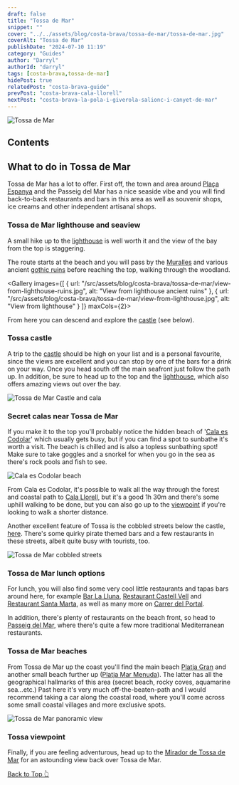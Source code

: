 ```yaml
---
draft: false
title: "Tossa de Mar"
snippet: ""
cover: "../../assets/blog/costa-brava/tossa-de-mar/tossa-de-mar.jpg"
coverAlt: "Tossa de Mar"
publishDate: "2024-07-10 11:19"
category: "Guides"
author: "Darryl"
authorId: "darryl"
tags: [costa-brava,tossa-de-mar]
hidePost: true
relatedPost: "costa-brava-guide"
prevPost: "costa-brava-cala-llorell"
nextPost: "costa-brava-la-pola-i-giverola-salionc-i-canyet-de-mar"
---
```


![Tossa de Mar](../../assets/blog/costa-brava/tossa-de-mar/tossa-de-mar.jpg)

## Contents

## What to do in Tossa de Mar

Tossa de Mar has a lot to offer. First off, the town and area around [Plaça Espanya](https://maps.app.goo.gl/sXXyhrtN7ZWxqYdM6) and the Passeig del Mar has a nice seaside vibe and you will find back-to-back restaurants and bars in this area as well as souvenir shops, ice creams and other independent artisanal shops.

### Tossa de Mar lighthouse and seaview

A small hike up to the [lighthouse](https://maps.app.goo.gl/urUqDtrGJYWsekmo6) is well worth it and the view of the bay from the top is staggering.

The route starts at the beach and you will pass by the [Muralles](https://maps.app.goo.gl/2DxH1zgPcnDbFdGg8) and various ancient [gothic ruins](https://maps.app.goo.gl/cSAM87gKi41D8y1h6) before reaching the top, walking through the woodland.

<Gallery images={[
  { url: "/src/assets/blog/costa-brava/tossa-de-mar/view-from-lighthouse-ruins.jpg", alt: "View from lighthouse ancient ruins" },
  { url: "/src/assets/blog/costa-brava/tossa-de-mar/view-from-lighthouse.jpg", alt: "View from lighthouse" }
]} maxCols={2}></Gallery>


From here you can descend and explore the [castle](#tossa-castle) (see below).

### Tossa castle

A trip to the [castle](https://maps.app.goo.gl/MEuUPFwiRvCuUtpVA) should be high on your list and is a personal favourite, since the views are excellent and you can stop by one of the bars for a drink on your way. Once you head south off the main seafront just follow the path up. In addition, be sure to head up to the top and the [lighthouse](https://maps.app.goo.gl/ayxZaSrkcaHFVGgC8), which also offers amazing views out over the bay.

![Tossa de Mar Castle and cala](../../assets/blog/costa-brava/tossa-de-mar/cala-es-codolar-and-castle.jpg)

### Secret calas near Tossa de Mar
If you make it to the top you'll probably notice the hidden beach of '[Cala es Codolar](https://maps.app.goo.gl/3UhJqizf5cXFTEwW9)' which usually gets busy, but if you can find a spot to sunbathe it's worth a visit. The beach is chilled and is also a topless sunbathing spot! Make sure to take goggles and a snorkel for when you go in the sea as there's rock pools and fish to see. 

![Cala es Codolar beach](../../assets/blog/costa-brava/tossa-de-mar/cala-es-codolar-beach.jpg)

From Cala es Codolar, it's possible to walk all the way through the forest and coastal path to [Cala Llorell]((/blog/costa-brava-cala-llorell)), but it's a good 1h 30m and there's some uphill walking to be done, but you can also go up to the [viewpoint](https://maps.app.goo.gl/yrQnjAP78WtKXoto7) if you're looking to walk a shorter distance.

Another excellent feature of Tossa is the cobbled streets below the castle, [here](https://maps.app.goo.gl/AVjdDqbbKiJwKhsT8). There's some quirky pirate themed bars and a few restaurants in these streets, albeit quite busy with tourists, too.

![Tossa de Mar cobbled streets](../../assets/blog/costa-brava/tossa-de-mar/tossa-de-mar-cobbled-streets.jpg)

### Tossa de Mar lunch options
For lunch, you will also find some very cool little restaurants and tapas bars around here, for example [Bar La Lluna](https://maps.app.goo.gl/Z7Av5md6rXrSeZA16), [Restaurant Castell Vell](https://maps.app.goo.gl/D7w5xgsfiWZ1nRUUA) and [Restaurant Santa Marta](https://maps.app.goo.gl/7AuHDz1B5KnRJkt29), as well as many more on [Carrer del Portal](https://maps.app.goo.gl/if8yQSTmM3oYMufe7).

In addition, there's plenty of restaurants on the beach front, so head to [Passeig del Mar](https://maps.app.goo.gl/QBb1KcAbdVTsHJm98), where there's quite a few more traditional Mediterranean restaurants.

### Tossa de Mar beaches
From Tossa de Mar up the coast you'll find the main beach [Platja Gran](https://maps.app.goo.gl/st9QBFbDqgFWswrf7) and another small beach further up ([Platja Mar Menuda](https://goo.gl/maps/NjJoqByKtqCdmgp47)). The latter has all the geographical hallmarks of this area (secret beach, rocky coves, aquamarine sea...etc.) Past here it's very much off-the-beaten-path and I would recommend taking a car along the coastal road, where you'll come across some small coastal villages and more exclusive spots.

![Tossa de Mar panoramic view](../../assets/blog/costa-brava/tossa-de-mar/tossa-de-mar-panoramic.jpg)


### Tossa viewpoint

Finally, if you are feeling adventurous, head up to the [Mirador de Tossa de Mar](https://maps.app.goo.gl/qLQmp2rVBbNh9rnA8) for an astounding view back over Tossa de Mar.


[Back to Top 👆](#main)